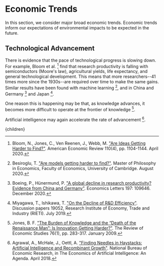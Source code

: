 


# Economic Trends

In this section, we consider major broad economic trends. Economic trends inform our expectations of environmental impacts to be expected in the future.

## Technological Advancement
There is evidence that the pace of technological progress is slowing down. For example, Bloom et al. [^3] find that research productivity is falling with semiconductors (Moore's law), agricultural yields, life expectancy, and general technological development. This means that more researchers--41 times more since the 1930s--are required over time to make the same gains. Similar results have been found with machine learning [^2], and in China and Germany [^4] and Japan [^6].

One reason this is happening may be that, as knowledge advances, it becomes more difficult to operate at the frontier of knowledge [^5].

Artificial intelligence may again accelerate the rate of advancement [^1].

[^1]: Agrawal, A., McHale, J., Oettl, A. ["Finding Needles in Haystacks: Artificial Intelligence and Recombinant Growth"](https://www.nber.org/papers/w24541). National Bureau of Economic Research, in The Economics of Artificial Intelligence: An Agenda. April 2018.

[^2]: Besiroglu, T. ["Are models getting harder to find?"](https://static1.squarespace.com/static/5fb98ea9a787c521ab066091/t/5fba5c3ddb275d51d91825eb/1606048834827/AreModels.pdf). Master of Philosophy in Economics, Faculty of Economics, University of Cambridge. August 2020.

[^3]: Bloom, N., Jones, C., Ven Reenen, J., Webb, M. ["Are Ideas Getting Harder to Find?"](https://www.aeaweb.org/articles?id=10.1257/aer.20180338). American Economic Review 110(4), pp. 1104-1144. April 2020.

[^4]: Boeing, P., Hünermund, P. ["A global decline in research productivity? Evidence from China and Germany"](https://www.sciencedirect.com/science/article/abs/pii/S0165176520304067). Economics Letters 197: 109646. December 2020.

[^5]: Jones, B. F. ["The Burden of Knowledge and the “Death of the Renaissance Man”: Is Innovation Getting Harder?"](https://academic.oup.com/restud/article-abstract/76/1/283/1577537). The Review of Economic Studies 76(1), pp. 283-317. January 2009.

[^6]: Miyagawa, T., Ishikawa, T. ["On the Decline of R&D Efficiency"](https://ideas.repec.org/p/eti/dpaper/19052.html). Discussion papers 19052, Research Institute of Economy, Trade and Industry (RIETI). July 2019.

  <Article 
    focusAreaUrl={focusAreaUrl} 
    hierarchy={hierarchy} 
    site={site}
  >
    {children}
  </Article>